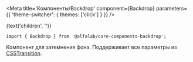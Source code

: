 

<Meta
    title='Компоненты/Backdrop'
    component={Backdrop}
    parameters={{ 'theme-switcher': { themes: ['click'] } }}
/>

<Story name="Backdrop">
    <Backdrop
        open={boolean('open', false)}
        invisible={boolean('invisible', false)}
        unmountOnExit={boolean('unmountOnExit', false)}
    >
        {text('children', '')}
    </Backdrop>
</Story>


<!-- Docs -->

<ComponentHeader
    name='Backdrop'
    version={version}
    package='@alfalab/core-components-backdrop'
    stage={1}
/>


```tsx
import { Backdrop } from '@alfalab/core-components-backdrop';
```

Компонент для затемнения фона.
Поддерживает все параметры из [CSSTransition](http://reactcommunity.org/react-transition-group/css-transition).

<Props of={Backdrop} />
